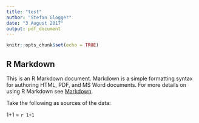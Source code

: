 ```yaml
---
title: "test"
author: "Stefan Glogger"
date: "3 August 2017"
output: pdf_document
---
```


```r
knitr::opts_chunk$set(echo = TRUE)
```

## R Markdown

This is an R Markdown document. Markdown is a simple formatting syntax for authoring HTML, PDF, and MS Word documents. For more details on using R Markdown see [Markdown](<http://rmarkdown.rstudio.com>).

Take the following as sources of the data:

1+1 = `r 1+1`